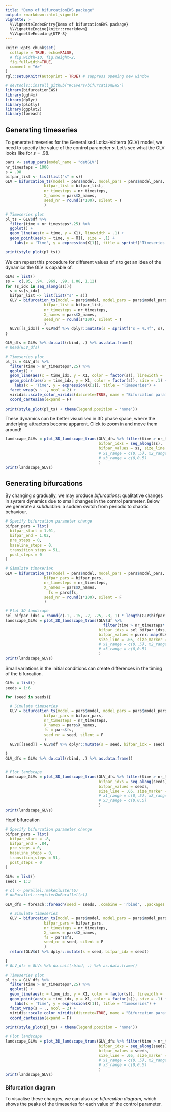 ```yaml
---
title: "Demo of bifurcationEWS package"
output: rmarkdown::html_vignette
vignette: >
  %\VignetteIndexEntry{Demo of bifurcationEWS package}
  %\VignetteEngine{knitr::rmarkdown}
  %\VignetteEncoding{UTF-8}
---
```



```r
knitr::opts_chunk$set(
  collapse = TRUE, echo=FALSE,
  # fig.width=10, fig.height=2, 
  fig.fullwidth=TRUE,
  comment = "#>"
)
rgl::setupKnitr(autoprint = TRUE) # suppress opening new window
```

```r
# devtools::install_github("KCEvers/bifurcationEWS")
library(bifurcationEWS)
library(ggh4x)
library(dplyr)
library(plotly)
library(ggplot2)
library(foreach)
```

## Generating timeseries

To generate timeseries for the Generalised Lotka-Volterra (GLV) model, we need to specify the value of the control parameter $s$. Let's see what the GLV looks like for $s = .98$.

```r
pars <- setup_pars(model_name = "detGLV")
nr_timesteps = 1000
s = .98
bifpar_list <- list(list("s" = s))
GLV = bifurcation_ts(model = pars$model, model_pars = pars$model_pars,
                 bifpar_list = bifpar_list,
                 nr_timesteps = nr_timesteps,
                 X_names = pars$X_names,
                 seed_nr = round(s*100), silent = T
                 )

# Timeseries plot
pl_ts = GLV$df %>% 
  filter(time > nr_timesteps*.25) %>%
  ggplot() + 
  geom_line(aes(x = time, y = X1), linewidth = .1) +
  geom_point(aes(x = time, y = X1), size = .1) +
    labs(x = 'Time', y = expression(X[1]), title = sprintf("Timeseries for s = %.2f", s)) 

print(style_plot(pl_ts))
```

We can repeat this procedure for different values of $s$ to get an idea of the dynamics the GLV is capable of.

```r
GLVs = list()
ss =  c(.85, .94, .969, .99, 1.08, 1.12)
for (s_idx in seq_along(ss)){
  s = ss[s_idx]
  bifpar_list <- list(list("s" = s))
  GLV = bifurcation_ts(model = pars$model, model_pars = pars$model_pars,
                 bifpar_list = bifpar_list,
                 nr_timesteps = nr_timesteps,
                 X_names = pars$X_names,
                 seed_nr = round(s*100), silent = T
                 )
  GLVs[[s_idx]] = GLV$df %>% dplyr::mutate(s = sprintf("s = %.4f", s), bifpar_idx = s_idx)
}

GLV_dfs = GLVs %>% do.call(rbind, .) %>% as.data.frame()
# head(GLV_dfs)

# Timeseries plot
pl_ts = GLV_dfs %>% 
  filter(time > nr_timesteps*.25) %>%
  ggplot() + 
  geom_line(aes(x = time_idx, y = X1, color = factor(s)), linewidth = .1) +
  geom_point(aes(x = time_idx, y = X1, color = factor(s)), size = .1) +
    labs(x = 'Time', y = expression(X[1]), title = "Timeseries") + 
  facet_wrap(s ~ ., ncol = 2) +
  viridis::scale_color_viridis(discrete=TRUE, name = "Bifurcation parameter") +
  coord_cartesian(expand = F)
  
print(style_plot(pl_ts) + theme(legend.position = 'none'))
```
These dynamics can be better visualised in 3D phase space, where the underlying attractors become apparent. Click to zoom in and move them around!

```r
landscape_GLVs = plot_3D_landscape_trans(GLV_dfs %>% filter(time > nr_timesteps*.25),
                                         bifpar_idxs = seq_along(ss),
                                         bifpar_values = ss, size_line = .05, size_marker = .5
                                         # x1_range = c(0,.5), x2_range = c(0.25,0.75),
                                         # x3_range = c(0,0.5)
                                         )
print(landscape_GLVs)
```


## Generating bifurcations

By changing $s$ gradually, we may produce *bifurcations*: qualitative changes in system dynamics due to small changes in the control parameter. Below we generate a *subduction*: a sudden switch from periodic to chaotic behaviour.

```r
# Specify bifurcation parameter change
bifpar_pars = list(
  bifpar_start = 1.01,
  bifpar_end = 1.02,
  pre_steps = 0,
  baseline_steps = 0,
  transition_steps = 51,
  post_steps = 0
)

# Simulate timeseries
GLV = bifurcation_ts(model = pars$model, model_pars = pars$model_pars,
                 bifpar_pars = bifpar_pars,
                 nr_timesteps = nr_timesteps,
                 X_names = pars$X_names,
                   fs = pars$fs,
                 seed_nr = round(s*100), silent = F
                 )

# Plot 3D landscape
sel_bifpar_idxs = round(c(.1, .15, .2, .25, .3, 1) * length(GLV$bifpar_list)) 
landscape_GLVs = plot_3D_landscape_trans(GLV$df %>% 
                                           filter(time > nr_timesteps*.25),
                                         bifpar_idxs = sel_bifpar_idxs,
                                         bifpar_values = purrr::map(GLV$bifpar_list[sel_bifpar_idxs], "s"), 
                                         size_line = .05, size_marker = .5
                                         # x1_range = c(0,.5), x2_range = c(0.25,0.75),
                                         # x3_range = c(0,0.5)
                                         )
print(landscape_GLVs)
```

Small variations in the initial conditions can create differences in the timing of the bifurcation.

```r
GLVs = list()
seeds = 1:6

for (seed in seeds){

  # Simulate timeseries
  GLV = bifurcation_ts(model = pars$model, model_pars = pars$model_pars,
                 bifpar_pars = bifpar_pars,
                 nr_timesteps = nr_timesteps,
                 X_names = pars$X_names,
                 fs = pars$fs,
                 seed_nr = seed, silent = F
                 )
  GLVs[[seed]] = GLV$df %>% dplyr::mutate(s = seed, bifpar_idx = seed)
  
}
GLV_dfs = GLVs %>% do.call(rbind, .) %>% as.data.frame()


# Plot landscape
landscape_GLVs = plot_3D_landscape_trans(GLV_dfs %>% filter(time > nr_timesteps*.25),
                                         bifpar_idxs = seq_along(seeds),
                                         bifpar_values = seeds, 
                                         size_line = .05, size_marker = .5
                                         # x1_range = c(0,.5), x2_range = c(0.25,0.75),
                                         # x3_range = c(0,0.5)
                                         )
print(landscape_GLVs)
```



Hopf bifurcation

```r
# Specify bifurcation parameter change
bifpar_pars = list(
  bifpar_start = .8,
  bifpar_end = .84,
  pre_steps = 0,
  baseline_steps = 0,
  transition_steps = 51,
  post_steps = 0
)

GLVs = list()
seeds = 1:3

# cl <- parallel::makeCluster(6)
# doParallel::registerDoParallel(cl)

GLV_dfs = foreach::foreach(seed = seeds, .combine = 'rbind', .packages = c("dplyr",  "bifurcationEWS")){

  # Simulate timeseries
  GLV = bifurcation_ts(model = pars$model, model_pars = pars$model_pars,
                 bifpar_pars = bifpar_pars,
                 nr_timesteps = nr_timesteps,
                 X_names = pars$X_names,
                 fs = pars$fs,
                 seed_nr = seed, silent = F
                 )
  return(GLV$df %>% dplyr::mutate(s = seed, bifpar_idx = seed))
  
}
# GLV_dfs = GLVs %>% do.call(rbind, .) %>% as.data.frame()

# Timeseries plot
pl_ts = GLV_dfs %>% 
  filter(time > nr_timesteps*.25) %>%
  ggplot() + 
  geom_line(aes(x = time_idx, y = X1, color = factor(s)), linewidth = .1) +
  geom_point(aes(x = time_idx, y = X1, color = factor(s)), size = .1) +
    labs(x = 'Time', y = expression(X[1]), title = "Timeseries") + 
  facet_wrap(s ~ ., ncol = 2) +
  viridis::scale_color_viridis(discrete=TRUE, name = "Bifurcation parameter") +
  coord_cartesian(expand = F)
  
print(style_plot(pl_ts) + theme(legend.position = 'none'))

# Plot landscape
landscape_GLVs = plot_3D_landscape_trans(GLV_dfs %>% filter(time > nr_timesteps*.25),
                                         bifpar_idxs = seq_along(seeds),
                                         bifpar_values = seeds, 
                                         size_line = .05, size_marker = .5
                                         # x1_range = c(0,.5), x2_range = c(0.25,0.75),
                                         # x3_range = c(0,0.5)
                                         )
print(landscape_GLVs)
```

### Bifurcation diagram
To visualise these changes, we can also use *bifurcation diagram*, which shows the peaks of the timeseries for each value of the control parameter.

```r

```



<!-- ```{r plots, echo=FALSE} -->
<!-- pl_ts = GLV_Chaos1$df %>%  -->
<!--   dplyr::filter(bifpar_idx %in% c(2)) %>% -->
<!--   ggplot() +  -->
<!--   geom_line(aes(x = time_idx, y = X1), linewidth = .1) + -->
<!--   geom_point(aes(x = time_idx, y = X1), size = .1) + -->
<!--     labs(x = 'Time', y = "X1", title = "Timeseries")  -->
<!-- print(style_plot(pl_ts)) -->

<!-- bifpar_idxs = ceiling(round(length(bifpar_list) * seq(.2, 1, by = .2))) %>% unique -->
<!-- landscape_GLV_Chaos1 = plot_3D_landscape_trans(GLV_Chaos1$df, -->
<!--                                          bifpar_idxs = bifpar_idxs, -->
<!--                                          bifpar_values = unlist(purrr::map(bifpar_list[bifpar_idxs], "s")) -->

<!--                                          # x1_range = c(0,.5), x2_range = c(0.25,0.75), -->
<!--                                          # x3_range = c(0,0.5) -->
<!--                                          ) -->
<!-- print(landscape_GLV_Chaos1) -->

<!-- # Get dataframe with peaks -->
<!-- peaks_df = peaks_bifdiag(GLV_Chaos1$df, GLV_Chaos1$X_names) -->
<!-- # head(peaks_df) -->

<!-- # peaks_df_ = peaks_df %>% dplyr::filter(variable == "X1", bifpar_idx > 1) -->
<!-- pl_peaks = peaks_df %>% ggplot() + geom_point(aes(x = bifpar_idx, y = X), size = .1) + -->
<!--   labs(x = 'Bifurcation parameter', y = "X", title = "Transient bifurcation diagram") + -->
<!--   ggh4x::facet_grid2(variable ~ .) -->

<!-- print(style_plot(pl_peaks)) -->
<!-- ``` -->

<!-- ### Finding regime boundaries -->

<!-- How do we find the boundaries between these two regimes? A first approach might be to simply count the number of distinct peaks for each bifurcation parameter. However, this neglects the temporal sequence of these peaks, which is required to be consistenct for a limit cycle. Change point detection algorithms would be another option, yet these are often not suitable for cyclical data. -->

<!-- The code below executes a quite crude yet effective approach. For a number of candidate period lengths $k \in ks$, we cluster the peaks corresponding to the same time in the period. We then compute the within-cluster sum of squares (WCSS) to get a sense of the spread within each cluster. A period length $k$ with minimum WCSS is determined as the best period (we deal with subharmonics in a subsequent step, see code). -->

<!-- Note that although there are much more sophisticated temporal clustering algorithms out there (such as provided in the R package **dtwclust**), we only required a very simple metric to assess how well temporal sequences could be distinguished. -->

<!-- ```{r periodicity, echo=TRUE} -->
<!-- regimes_full = find_regimes(GLV_Chaos1, -->
<!--                              thresh_node = .001, -->
<!--                              thresh_coord_spread = .025, -->
<!--                              thresh_peak_idx_spread=2, -->
<!--                              min_length_regime = 1, -->
<!--                              nr_smooth = 0, -->
<!--                               factor_k = .1,  -->
<!--                             remove_initial_bifpar_idx = 1 -->
<!-- ) -->

<!-- print(regimes_full$regimes) -->
<!-- print(regimes_full$regime_bounds) -->
<!-- ``` -->

<!-- ```{r echo=FALSE} -->
<!-- pl_regimes = regimes_full$peaks_df %>% ggplot() + -->
<!--     geom_rect(data=regimes_full$regimes,aes(xmin=start_bifpar_idx,xmax=end_bifpar_idx, -->
<!--                                            ymin=-Inf, ymax=Inf, fill = regime), linewidth = .5, alpha = .4) + -->
<!--     geom_vline(data = regimes_full$regime_bounds, aes( -->
<!--       xintercept = regime1_end_idx, -->
<!--       col = regime_switch_type), linewidth = 1.3, linetype = 'dashed') + -->
<!--     geom_vline(data = regimes_full$regime_bounds, aes( -->
<!--       xintercept = regime2_start_idx, -->
<!--       col = regime_switch_type), linewidth = 1.3, linetype = 'dashed') + -->
<!--     geom_point(aes(x = bifpar_idx, y = X),col='grey30',alpha = .8, size = .25) + -->
<!--     viridis::scale_color_viridis( -->
<!--       discrete=TRUE, -->
<!--       option = 'magma', -->
<!--       begin = 0, end = .8, name = "Regime switch (end of first and start of second regime)") + -->
<!--     viridis::scale_fill_viridis( -->
<!--       discrete=TRUE, -->
<!--       option = 'turbo', -->
<!--       begin = 0, end = 1, name = "Period", -->
<!--       guide = guide_legend(override.aes = list(alpha = 1, -->
<!--                                                size = 3))) + -->
<!--     guides(color = guide_legend(ncol = 1), fill = guide_legend(ncol = 1)) + # x rows in legend -->
<!--     ggh4x::facet_grid2(variable ~ .) + -->
<!--     labs(x = 'Bifurcation parameter', y = "", title = "Transient bifurcation diagram") -->

<!-- print(style_plot(pl_regimes)) -->
<!-- ``` -->

<!-- ### Generating null and transition models -->

<!-- Now, we might be interested in a select few transitions. To get a sense of the sensitivity and specificity of our ability to detect these transitions, we need both transition and null models. To fairly compare transitions, we make them of the same time length, yet this does also go hand in hand with a change in the rate of the control parameter.  -->

<!-- Say we are interested in the regime switch of *** - how might we simulate this? We already have the range of $s$ for which a particular regime switch occurs. However, the system is also multistable for many parameter ranges, such that a randomly chosen initial condition is not likely to yield the desired regime. To circumvent this issue, we make use of our full GLV timeseries. This timeseries offers both the regime boundaries $s$ and corresponding initial condition needed to simulate a new (much shorter) transition model. In addition, we can now add a proper baseline and transition period.  -->



<!-- ```{r echo=FALSE} -->
<!-- # Select regime switch -->
<!-- GLV_full = bifurcationEWS::GLV_full -->
<!-- regimes_full = find_regimes(GLV_full, -->
<!--                              thresh_node = .001, -->
<!--                              thresh_coord_spread = .025, -->
<!--                              thresh_peak_idx_spread=2, -->
<!--                              min_length_regime =5, -->
<!--                              nr_smooth = 0, -->
<!--                               factor_k = .1) -->

<!-- regime_switch = "PD_4to8" -->
<!-- desired_regime1 = "Period-4 (X2,X3,X4) AND Period-6 (X1)"  -->
<!-- desired_regime2 = "Period-10 (X1) AND Period-8 (X2,X3,X4)" -->
<!-- desired_switch = regimes_full$regime_bounds %>% -->
<!--   # dplyr::filter(regime_switch_type == "Mixed-Periodic to Chaotic or Transitioning" & regime1 == "Period-16 (X2,X3,X4) AND Period-20 (X1)" & regime2 == "Chaotic or Transitioning") -->
<!--   dplyr::filter( -->
<!--     regime1 == !!desired_regime1 & -->
<!--       regime2 == !!desired_regime2 -->
<!--   ) -->

<!-- bifpar_pars_PD_4to8 = list( -->
<!--   pre_steps = 50, -->
<!--   baseline_steps = 50, -->
<!--   transition_steps = 50, -->
<!--   post_steps = 50, -->
<!--   bifpar_start = GLV_full$bifpar_list[[desired_switch$regime1_halfway_idx]]$s, -->
<!--   bifpar_end = GLV_full$bifpar_list[[desired_switch$regime2_start_idx]]$s -->
<!-- ) -->

<!-- GLVs = list() -->
<!-- regime_lists = list() -->


<!-- for (trans_or_null in c("transition", "null")) { -->
<!--     if (trans_or_null == "transition") { -->
<!--       bifpar_pars_PD_4to8_ = bifpar_pars_PD_4to8 -->
<!--     } else if (trans_or_null == "null") { -->
<!--       bifpar_pars_PD_4to8_ = utils::modifyList(bifpar_pars_PD_4to8, list(bifpar_end = NA)) -->
<!--     } -->
<!--     X0 = unlist(desired_switch[, GLV_full$X_names]) -->

<!--     # Generate data with changing bifurcation parameter -->
<!--     # GLV = bifurcation_ts(model = GLV_model,  -->
<!--     # model_pars = GLV_full$model_pars, -->
<!--     #                bifpar_pars = bifpar_pars_PD_4to8, -->
<!--     #                X0 = X0, -->
<!--     #                timestep = GLV_full$timestep, -->
<!--     #                 nr_timesteps = GLV_full$nr_timesteps, -->
<!--     #                 downsample_pars = GLV_full$downsample_pars, -->
<!--     #                X_names = GLV_full$X_names -->
<!--     #                ) -->
<!--     # Use package-made GLV -->
<!--     if (trans_or_null == "transition") { -->
<!--       GLV = bifurcationEWS::GLV_trans -->
<!--     } else if (trans_or_null == "null") { -->
<!--       GLV = bifurcationEWS::GLV_null -->
<!--     } -->
<!--     head(GLV$df) -->

<!--     # We need to check whether our simulation generated the desired regimes using the same process as above: -->

<!--      # Get dataframe with peaks -->
<!--     peaks_df = peaks_bifdiag(GLV$df, GLV$X_names) -->
<!--     regime_list = find_regimes( -->
<!--       GLV, -->
<!--       thresh_node = .001, -->
<!--       thresh_coord_spread = .025, -->
<!--       thresh_peak_idx_spread = 2, -->
<!--       min_length_regime = 5, -->
<!--       nr_smooth = 0, -->
<!--       factor_k = .1 -->
<!--     ) -->
<!--     # regime_list =  -->
<!--     # peaks_df = regime_list$peaks_df -->
<!--     print(regime_list$regimes) -->
<!--     print(regime_list$regime_bounds) -->

<!-- #     pl_ts_trans = GLV$df %>% -->
<!-- #       dplyr::filter(bifpar_idx == 2) %>% -->
<!-- #       tidyr::gather(variable, value,-setdiff(colnames(.), GLV$X_names)) %>% -->
<!-- #       ggplot() + geom_point(aes(x = time, y = value), size = .1) + -->
<!-- #       ggh4x::facet_grid2(variable ~ .) -->
<!-- #     print(style_plot(pl_ts_trans)) -->
<!-- #      -->
<!-- #     pl_peaks = peaks_df %>% dplyr::filter(variable == "X1") %>% -->
<!-- #       ggplot() + geom_point(aes(x = bifpar_idx, y = X), size = .1) + -->
<!-- #       labs(x = 'Bifurcation parameter', y = latex2exp::TeX("$X_1$"),  -->
<!-- #            title = "Transient bifurcation diagram") + -->
<!-- #       geom_rect(aes(xmin = pre_steps + baseline_steps,  -->
<!-- #                     xmax = pre_steps + baseline_steps + transition_steps, -->
<!-- #                     ymin = -Inf, ymax = Inf -->
<!-- #     ), -->
<!-- #     alpha = 0.85, col = "blue", fill = NA, -->
<!-- #     linewidth = 1.25) + -->
<!-- #             geom_rect(data = regime_list$regime_bounds %>% dplyr::filter(regime1 == "Period-4 (X2,X3,X4) AND Period-6 (X1)"),  -->
<!-- #                 aes(xmin = regime2_start_idx - 1 - transition_steps,  -->
<!-- #                     xmax = regime2_start_idx - 1, -->
<!-- #                     ymin = -Inf, ymax = Inf -->
<!-- #     ), -->
<!-- #     alpha = 0.85, col = "green", fill=NA, -->
<!-- #     linewidth = 1.25)  -->
<!-- #       # geom_vline(data = data.frame( -->
<!-- #       #   xintercept = c( -->
<!-- #       #     pre_steps + baseline_steps, -->
<!-- #       #     pre_steps + baseline_steps + transition_steps -->
<!-- #       #   ), -->
<!-- #       #   moment = c("Baseline", "Transition"), -->
<!-- #       #   col = rep("Parameter change",2) -->
<!-- #       # ), -->
<!-- #       # aes(xintercept = xintercept)) -->
<!-- #      -->
<!-- #     print(style_plot(pl_peaks)) -->
<!-- #       -->
<!-- #     # Plot change in phase space -->
<!-- # bifpar_idxs = c(pre_steps + baseline_steps, pre_steps + baseline_steps + round(.75 * transition_steps), -->
<!-- #                 pre_steps + baseline_steps + transition_steps + 1) -->
<!-- #    landscape_GLV = plot_3D_landscape_trans(GLV$df, -->
<!-- #                                          bifpar_idxs = bifpar_idxs, -->
<!-- #                                          bifpar_values = unlist(purrr::map(GLV$bifpar_list[bifpar_idxs], "s")) -->
<!-- #                                          # x1_range = c(0,.5), x2_range = c(0.25,0.75), -->
<!-- #                                          # x3_range = c(0,0.5) -->
<!-- #                                          ) -->
<!-- # print(landscape_GLV) -->
<!--    # Store -->
<!--     GLVs[[trans_or_null]] = GLV -->
<!--     regime_list[["regime_bounds"]] = regime_list[["regime_bounds"]] %>% add_par_as_cols(bifpar_pars_PD_4to8) -->
<!--     regime_lists[[trans_or_null]] = regime_list -->
<!--   } -->


<!-- regime_bounds_trans = regime_lists[["transition"]]$regime_bounds %>% -->
<!--   dplyr::filter( -->
<!--     regime1 == !!desired_regime1 & -->
<!--       regime2 == !!desired_regime2 -->
<!--   ) %>% -->
<!--   dplyr::mutate_at(c("transition_steps", "baseline_steps"), ~as.numeric(as.character(.))) %>% -->
<!--   dplyr::mutate(transition_end_idx = na.omit(unique(regime2_start_idx)) - 1) %>% -->
<!--   ungroup() %>% -->
<!--   dplyr::mutate( -->
<!--     transition_start_idx = transition_end_idx - transition_steps + 1, -->
<!--     baseline_end_idx = transition_start_idx - 1, -->
<!--     baseline_start_idx = baseline_end_idx - baseline_steps + 1, -->
<!--     par_change_start_idx = ifelse( -->
<!--       trans_or_null == "transition", -->
<!--       pars_template$pre_steps + pars_template$default_baseline_steps, -->
<!--       NA -->
<!--     ), -->
<!--     par_change_end_idx = ifelse( -->
<!--       trans_or_null == "transition", -->
<!--       pars_template$pre_steps + pars_template$default_baseline_steps + transition_steps, -->
<!--       NA -->
<!--     ) -->
<!--   ) -->

<!-- ``` -->

<!-- The bifurcation diagram above illustrates why it is so difficult to generate regime switches: the exact timing of the regime switch may vary depending on the initial condition and rate of change in the bifurcation parameter. We use the "empirical" (and not the "intended") transition moment for the detection of EWS. -->

<!-- To make the regime switch harder to detect, we add some simple white observational noise. -->

<!-- ```{r Adding observational noise} -->
<!-- sigma_obs_noise = .01 -->
<!-- GLV_trans$noisy_df = GLV_trans$df %>% -->
<!--   add_obs_noise(GLV_trans$X_names, noise_mean = 0, noise_sigma = sigma_obs_noise, noise_constant = 0) -->
<!-- pl_noisy = ggplot(data = GLV_trans$df %>%  -->
<!--   dplyr::filter(bifpar_idx > 5, bifpar_idx < 7) %>% -->
<!--   tidyr::gather(variable, value, -setdiff(colnames(.), GLV_trans$X_names))) + -->
<!--   geom_point(aes(x = time_idx, y = value), col = 'grey50', alpha = .75, size = .05) + -->
<!--   geom_point(data = GLV_trans$noisy_df %>%  -->
<!--                  dplyr::filter(bifpar_idx > 5, bifpar_idx < 7) %>% -->
<!--                tidyr::gather(variable, value, -setdiff(colnames(.), GLV_trans$X_names)),  -->
<!--   aes(x = time_idx, y = value), col = 'orange3', alpha = .75, size = .05) + -->
<!--   ggh4x::facet_grid2(variable ~ .) + labs(title = sprintf("sigma = %.2f", sigma_obs_noise), -->
<!--                                           x = 'Time', y = "X1")  -->
<!-- print(style_plot(pl_noisy)) -->
<!-- ```  -->



<!-- ## Early Warning Signals -->

<!-- ### Computing windowed EWS -->
<!-- ```{r Windowed EWS} -->
<!-- uni_metrics = c( -->
<!--   # "mean" = mean, -->
<!--   # "variance" = var, -->
<!--   # "autocorrelation" = get_autocorr, -->
<!--   # "skewness" = moments::skewness, -->
<!--   # "kurtosis" = moments::kurtosis, -->
<!--   # "Smax" = get_Smax -->
<!-- ) -->
<!-- multi_metrics = c( -->
<!--   # "meanAbsCrossCorr" = get_conn, -->
<!--   # "largestLambdaCovMatrix" = eigenvalue, -->
<!--   # "spatial_variance" = spatial_variance, -->
<!--   # "spatial_skewness" = spatial_skewness, -->
<!--   # "spatial_kurtosis" = spatial_kurtosis -->
<!--   "RQA" = runRQA -->
<!-- ) -->
<!-- EWS_args=list() -->
<!-- EWS_args=list("Smax" = list( -->
<!--     fs = 1 / GLV_trans$timestep / GLV_trans$downsample_pars$win_size, -->
<!--     nr_timesteps = GLV_trans$nr_timesteps -->
<!--   )) -->
<!-- split_df_EWS = run_bifEWS(GLV_trans$noisy_df, GLV_trans$X_names, uni_metrics, multi_metrics, EWS_args = EWS_args) -->
<!-- pl_EWS <- split_df_EWS %>% ggplot() + -->
<!--     geom_line(aes(x = bifpar_idx, y = value), linewidth = .45, alpha = .5, color ='grey50') + -->
<!--           geom_point(aes(x = bifpar_idx, y = value), size = .6, color ='grey20') + -->
<!--   ggh4x::facet_wrap2(. ~ metric, ncol = 2, scales = "free_y", -->
<!--                      # labeller = labeller(metric = label_func) -->
<!--                      ) -->
<!-- print(style_plot(pl_EWS)) -->

<!-- split_df_EWS %>% dplyr::filter(metric == "Smax_Smax_var1") -->
<!-- ``` -->


<!-- ### Warnings -->

<!-- At what point do we decide the system is transitioning? -->

<!-- We make use of a simple classical technique that involves **.  -->
<!-- By varying the width of the confidence bands, we get a better understanding of the sensitivity and specificity of the measure.  -->
<!-- The only two settings that are required are the definition of the baseline period and the range of $\sigma_{crit}$ that is tested. -->

<!-- ```{r warning} -->

<!-- # Add confidence band -->
<!-- sigma_crit = 2 -->
<!-- sigmas_crit = seq(.025, 6, by = 0.025) -->

<!-- # Count baseline back -->
<!-- baseline_idx = round(seq(regime_bounds_trans$baseline_start_idx, regime_bounds_trans$baseline_end_idx)) -->
<!-- transition_idx = round(seq(regime_bounds_trans$transition_start_idx, regime_bounds_trans$transition_end_idx)) -->

<!-- # Compute at which critical sigma value a warning occurs -->
<!-- split_df_EWS_CI = get_warnings(split_df_EWS, -->
<!--                             baseline_idx, -->
<!--                             transition_idx, -->
<!--                                 sigmas_crit = sigmas_crit, -->
<!--                                 nr_consecutive_warnings = 1) -->

<!-- warning_df = split_df_EWS_CI$warning_df  -->

<!-- # Plot -->
<!-- sigma_crit = 2 -->
<!-- sz_point_nowarning = .1 -->
<!-- sz_point_warning = 1 -->

<!-- pl_warnings <- split_df_EWS_CI$winEWS_df %>% -->
<!--       dplyr::mutate(ymin = mean_w0 - sigma_crit * sd_w0, -->
<!--                     ymax = mean_w0 + sigma_crit * sd_w0, -->
<!--                     value_within_bounds = ifelse(value >= ymin & value <= ymax, value, NA), -->
<!--                     value_outside_bounds_on_time = ifelse((value < ymin | value > ymax) & bifpar_idx > bifpar_pars_PD_4to8$baseline_steps & bifpar_idx <= (bifpar_pars_PD_4to8$baseline_steps + bifpar_pars_PD_4to8$transition_steps), value, NA), -->
<!--                     value_outside_bounds_baseline = ifelse((value < ymin | value > ymax) & bifpar_idx <= bifpar_pars_PD_4to8$baseline_steps, value, NA), -->
<!--                     value_outside_bounds_too_late = ifelse((value < ymin | value > ymax) & bifpar_idx >= (bifpar_pars_PD_4to8$baseline_steps + bifpar_pars_PD_4to8$transition_steps), value, NA) -->
<!--       ) %>% -->
<!--       ggplot()  + -->
<!--       geom_ribbon(aes(x = bifpar_idx, ymin = ymin, ymax =ymax), fill="gray80", color = "gray40", alpha = .65) + -->
<!--      geom_line(aes(x = bifpar_idx, y =  as.numeric(as.character(value))), colour = "gray50", linewidth = .1) + -->
<!--       geom_point(aes(x = bifpar_idx, y =  as.numeric(as.character(value_within_bounds))), colour = "gray50", size = sz_point_nowarning, alpha = .75) + -->
<!--       geom_point(aes(x = bifpar_idx, y =  as.numeric(as.character(value_outside_bounds_on_time))), colour = 'red', size = sz_point_warning) + -->
<!--       geom_point(aes(x = bifpar_idx, y = as.numeric(as.character(value_outside_bounds_baseline))), colour = 'purple', size = sz_point_warning) + -->
<!--       geom_point(aes(x = bifpar_idx, y = as.numeric(as.character(value_outside_bounds_too_late))), colour = 'blue', size = sz_point_warning) + -->
<!--       ggh4x::facet_wrap2(metric ~ ., -->
<!--                          # dir = "v", strip.position = "right", -->
<!--                          labeller = label_parsed, -->
<!--                          # strip = ggh4x::strip_nested(bleed = TRUE), -->
<!--                          ncol = 4, -->
<!--                          scales = "free_y") -->
<!-- print(style_plot(pl_warnings)) -->


<!-- ``` -->

<!-- ### Sensitivity vs. Specificity -->

<!-- We repeat the procedure for different initialisations of added white noise to get a false and true positive **rate**. -->

<!-- ```{r AUC} -->
<!-- forloop_ = get_forloop(noise_iter=1:10,  -->
<!--             trans_or_null = c("transition", "null"), -->
<!--             sigma_obs_noise = c(0,.02, .04),  -->
<!--             regime_switch = regime_switch) %>%  -->
<!--   purrr::map(function(x){ -->
<!--   if (x$sigma_obs_noise == 0 & x$noise_iter != 1) { -->
<!--     return(NULL) -->
<!--   } else { -->
<!--     return(x) -->
<!--   } -->
<!-- }) -->
<!-- forloop = forloop_[!unlist(purrr::map(forloop_, is.null))] -->

<!-- EWS_warnings <- foreach(for_par = forloop, .combine = 'rbind') %do% { -->
<!--     trans_or_null = for_par$trans_or_null -->
<!--     noise_iter = for_par$noise_iter -->
<!--     sigma_obs_noise = for_par$sigma_obs_noise -->
<!--     print(as.data.frame(for_par)) -->

<!--       GLV = GLVs[[trans_or_null]] -->
<!--       df = GLVs[[trans_or_null]]$df -->
<!--       regime_list = regime_lists[[trans_or_null]]     -->

<!--       # Noisy data -->
<!--       noisy_df = df %>% -->
<!--       add_obs_noise(GLV$X_names, noise_mean = 0, noise_sigma = sigma_obs_noise, noise_constant = 0, seed_nr = noise_iter) -->

<!--       # EWS -->
<!--       split_df_EWS = run_bifEWS(noisy_df, GLV_trans$X_names, uni_metrics, multi_metrics, EWS_args = list()) -->

<!--       # Warnings -->
<!--       baseline_idx = round(seq(regime_bounds_trans$baseline_start_idx, regime_bounds_trans$baseline_end_idx)) # Count baseline back -->
<!--       transition_idx = round(seq(regime_bounds_trans$transition_start_idx, regime_bounds_trans$transition_end_idx)) -->

<!--       # Compute at which critical sigma value a warning occurs -->
<!--       split_df_EWS_CI = get_warnings(split_df_EWS, -->
<!--                                 baseline_idx, -->
<!--                                 transition_idx, -->
<!--                                     sigmas_crit = sigmas_crit, -->
<!--                                     nr_consecutive_warnings = 1) -->

<!--      return(warning_df %>% dplyr::bind_cols(as.data.frame(for_par))) -->
<!--   } -->

<!-- head(EWS_warnings) -->

<!-- # Compute ROC & AUC -->
<!-- grouping_vars = setdiff(names(forloop[[1]]), c("noise_iter", "trans_or_null")) -->
<!-- EWS_warnings_ROC = warnings_to_ROC(EWS_warnings, grouping_vars) -->
<!-- EWS_warnings_AUC = ROC_to_AUC(EWS_warnings_ROC, grouping_vars) -->

<!-- ``` -->

<!-- ```{r} -->

<!-- plot_ROC <- function(EWS_warnings_ROC_sub, grouping_keys){ -->
<!--   filename = grouping_keys %>% t() %>% as.data.frame()%>% -->
<!--     tibble::rownames_to_column() %>% -->
<!--     dplyr::mutate_all (~ trimws(.x))%>% -->
<!--     apply(1, paste0, collapse = "_") %>% paste0(collapse="_") -->

<!--   pl_ROC = EWS_warnings_ROC_sub %>% -->
<!--     select(-c("sum_tp", "sum_fp", "sum_tn", "sum_fn", "acc")) %>% -->
<!--     dplyr::mutate_at(c("fnr", "fpr", "tnr", "tpr"), ~ as.numeric(as.character(.))) %>% -->
<!--     tidyr::gather(rate, sum_freq, -setdiff(colnames(.), c("fnr", "fpr", "tnr", "tpr"))) %>% -->
<!--     dplyr::mutate(trans_or_null = ifelse(rate %in% c("fnr", "tpr"), "Transition", "Null" )) %>% -->
<!--     mutate( -->
<!--       rate = recode( -->
<!--         rate, -->
<!--         tpr = "% True Positive", -->
<!--         fpr = "% False Positive", -->
<!--         fnr = "% False Negative", -->
<!--         tnr = "% True Negative" -->
<!--       ) -->
<!--     ) %>% -->
<!--     # dplyr::filter(metric == "mean_var1") %>% -->
<!--     ggplot(aes( -->
<!--       x = crit_value, -->
<!--       y = sum_freq, -->
<!--       colour = rate, -->
<!--       fill = rate -->
<!--     )) + -->
<!--     viridis::scale_color_viridis( -->
<!--       discrete = TRUE, -->
<!--       option = "magma", -->
<!--       begin = 0, -->
<!--       end = 0.9, -->
<!--       name = "" -->
<!--     ) + -->
<!--     viridis::scale_fill_viridis( -->
<!--       discrete = TRUE, -->
<!--       option = "magma", -->
<!--       begin = 0, -->
<!--       end = 0.9, -->
<!--       alpha = .5, -->
<!--       name = "" -->
<!--     ) + -->
<!--     geom_bar(position = "stack", stat = "identity") + -->
<!--     ggh4x::facet_nested( metric ~ regime_switch + trans_or_null, -->
<!--                          # scales = "free_y", -->
<!--                          # switch = "y", -->
<!--                          # axes='all', -->
<!--                          labeller = label_parsed) + -->
<!--     labs(y = "Rate", x = latex2exp::TeX("$\\sigma_{crit}$"), title = filename) + -->
<!--     scale_x_continuous(expand = c(0, 0) -->
<!--                        # limits = c(min(EWS_warnings_ROC_long$crit_value), max(EWS_warnings_ROC_long$crit_value)) -->
<!--     ) + -->
<!--     scale_y_continuous(n.breaks = 2, limits = c(0,1)) -->

<!--   return( -->
<!--     style_plot(pl_ROC) + theme(legend.position = "bottom") +  theme(strip.text.y = element_text(angle = 0)) -->
<!--   ) -->
<!--   # filepath_image = format_path(format_pars(utils::modifyList( -->
<!--   #   pars_template, -->
<!--   #   list( -->
<!--   #     type_output = "figs", -->
<!--   #     subfolder1 = "ROC", -->
<!--   #     # subfolder2 = pars$subfolder1, -->
<!--   #     filename =filename, -->
<!--   #     file_ext = ".png" -->
<!--   #   ) -->
<!--   # ))) -->
<!--   # save_plot(style_plot(pl_ROC) + theme(legend.position = "bottom") +  theme(strip.text.y = element_text(angle = 0)), -->
<!--   #           filepath_image, -->
<!--   #           w = length(unique(EWS_warnings_ROC_sub$regime_switch)) * 10 + 15, -->
<!--   #           h = 50, -->
<!--   #           formats = ".png") -->
<!--   # print(filepath_image) -->
<!-- } -->

<!-- # pl_ROC = plot_ROC(EWS_warnings_ROC_sub = EWS_warnings_ROC, list()) -->
<!-- # print(style_plot(pl_ROC)) -->

<!-- pls_ROC = EWS_warnings_ROC%>% -->
<!--   dplyr::group_by_at("regime_switch")%>%# dplyr::group_keys() -->
<!--   # dplyr::group_split() %>% -->
<!--   dplyr::group_map(~ plot_ROC(.x, .y), .keep = TRUE) -->
<!-- print(pls_ROC[[1]]) -->
<!-- ``` -->


<!-- ```{r} -->
<!-- pl_AUC = EWS_warnings_AUC %>%  -->
<!--   dplyr::mutate(AUC = as.numeric(as.character(AUC))) %>% -->
<!--     # dplyr::filter(metric == "mean_var1") %>% -->
<!--     ggplot(aes( -->
<!--       x = sigma_obs_noise, -->
<!--       y = AUC, -->
<!--       colour = AUC, -->
<!--       fill = AUC -->
<!--     )) + -->
<!--     viridis::scale_color_viridis( -->
<!--       # discrete = TRUE, -->
<!--       option = "magma", -->
<!--       begin = 0, -->
<!--       end = 0.9, -->
<!--       name = "" -->
<!--     ) + -->
<!--     viridis::scale_fill_viridis( -->
<!--       # discrete = TRUE, -->
<!--       option = "magma", -->
<!--       begin = 0, -->
<!--       end = 0.9, -->
<!--       alpha = .5, -->
<!--       name = "" -->
<!--     ) + -->
<!--     geom_bar(position = "stack", stat = "identity") + -->
<!--     ggh4x::facet_nested( metric ~ regime_switch, -->
<!--                          scales = "free", -->
<!--                          # switch = "y", -->
<!--                          # axes='all', -->
<!--                          labeller = label_parsed) #+ -->
<!--     # labs(y = "Rate", x = latex2exp::TeX("$\\sigma_{crit}$"), title = filename) + -->
<!--     # scale_x_continuous(expand = c(0, 0) -->
<!--                        # limits = c(min(EWS_warnings_ROC_long$crit_value), max(EWS_warnings_ROC_long$crit_value)) -->
<!--     # ) + -->
<!--     # scale_y_continuous(n.breaks = 2, limits = c(0,1)) -->
<!-- print(style_plot(pl_AUC)) -->
<!-- ``` -->
<!-- ##  -->


<!-- ```{r} -->
<!-- GLV <- readRDS("C:/Users/kever/Documents/PhD_demos/scripts/firstpkg/detGLV/data/s0.92000-s0.98500-by0.00010/PD_8to16/nr1_T2000_ts0.010_Xsigma0.00000_transition_50transSteps.RDS") -->
<!-- GLV <- readRDS("C:/Users/kever/Documents/PhD_demos/scripts/firstpkg/detGLV/data/s0.92000-s0.98500-by0.00010/PD_2to4/nr1_T2000_ts0.010_Xsigma0.00000_transition_50transSteps.RDS") -->
<!-- GLV <- readRDS("C:/Users/kever/Documents/PhD_demos/scripts/firstpkg/detGLV/data/s0.92000-s0.98500-by0.00010/SUBD_Chaotic_to_Mixed-Periodic1/nr1_T2000_ts0.010_Xsigma0.00000_transition_50transSteps.RDS") -->
<!-- GLV2000 <- readRDS("C:/Users/kever/Documents/PhD_demos/scripts/firstpkg/detGLV/data/s0.92000-s0.98500-by0.00010/SUBD_Chaotic_to_Mixed-Periodic1/nr1_T2000_ts0.010_Xsigma0.00000_transition_25transSteps.RDS") -->
<!-- GLV10000 <- readRDS("C:/Users/kever/Documents/PhD_demos/scripts/firstpkg/detGLV/data/s0.92000-s0.98500-by0.00010/SUBD_Chaotic_to_Mixed-Periodic1/nr1_T10000_ts0.010_Xsigma0.00000_transition_25transSteps.RDS") -->

<!-- df = GLV$df -->
<!-- pl1 = rgl::plot3d(df[,c("X1", "X2", "X3")],  -->
<!--                   col = df[,c("bifpar_idx")], aspect = TRUE, lwd = 1, -->
<!--                             clab = c("Sepal", "Width (cm)") # clab is used to change the title of the color legend. -->

<!--                   # alpha = .01, -->
<!--                   # main = sprintf("s = %.4f", model_pars[["s"]]) -->
<!--                   ) -->
<!-- print(pl1) -->

<!-- ``` -->

<!-- ```{r echo=TRUE} -->
<!-- library(plotly) -->

<!-- fig <- plot_ly(df %>% filter(bifpar_idx %in% c(100, 125, 150, 175)),  -->
<!--                type="scatter3d", mode = "lines+markers", -->
<!--                x = ~X1, y = ~X2, z = ~X3, -->
<!--                # colors = c('#FFE1A1', '#683531', 'pink', 'blue'), -->
<!--                marker = list(color = ~bifpar_idx, size = 2, -->
<!--                              colorscale="Rainbow", opacity = .5, -->
<!--                              # colorscale = c('#FFE1A1', '#683531'), -->
<!--                              showscale = TRUE)) -->
<!-- # fig <- fig %>%  -->
<!--   # add_markers() -->
<!-- fig <- fig %>% layout(scene = list(xaxis = list(title = 'X1'), -->
<!--                                    yaxis = list(title = 'X2'), -->
<!--                                    zaxis = list(title = 'X3')) -->
<!--                       # annotations = list( -->
<!--                       #   x = 1.13, -->
<!--                       #   y = 1.05, -->
<!--                       #   text = 'Miles/(US) gallon', -->
<!--                       #   xref = 'paper', -->
<!--                       #   yref = 'paper', -->
<!--                       #   showarrow = FALSE -->
<!--                         # ) -->
<!-- ) -->
<!-- fig -->

<!-- ``` -->











<!-- ```{r echo=TRUE} -->
<!-- library(plotly) -->
<!-- df = GLV10000$df -->
<!-- m = list(t=50,r=50,b=50,l=50) -->
<!-- scenes = list(xaxis = list(title = 'X1'), -->
<!--                                    yaxis = list(title = 'X2'), -->
<!--                                    zaxis = list(title = 'X3')) -->

<!-- fig1 <- plot_ly(df %>% filter(bifpar_idx==50), scene='scene1', -->
<!--                type="scatter3d", mode = "lines+markers", -->
<!--                x = ~X1, y = ~X2, z = ~X3, -->
<!--                marker = list(color = "red", size = 1)) %>%  -->
<!--   layout(margin = m,  -->
<!--          scene = scenes) -->
<!-- fig2 <- plot_ly(df %>% filter(bifpar_idx==78), scene='scene2',  -->
<!--                type="scatter3d", mode = "lines+markers", -->
<!--                x = ~X1, y = ~X2, z = ~X3, -->
<!--                marker = list(color = "orange", size = 1)) %>%  -->
<!--   layout(margin = m,  -->
<!--          scene = scenes) -->
<!-- fig3 <- plot_ly(df %>% filter(bifpar_idx==103), scene='scene3',  -->
<!--                type="scatter3d", mode = "lines+markers", -->
<!--                x = ~X1, y = ~X2, z = ~X3, -->
<!--                marker = list(color = "blue", size = 1)) %>%  -->
<!--   layout(margin = m,  -->
<!--          scene = scenes) -->
<!-- # subplot and define scene -->
<!-- fig <- plotly::subplot(fig1, fig2, fig3, nrows = 1)  -->
<!-- # fig <- fig %>% layout(title = "3D Subplots", -->
<!-- #          scene = list(xaxis = list(title = 'X1'), -->
<!-- #                                    yaxis = list(title = 'X2'), -->
<!-- #                                    zaxis = list(title = 'X3')), -->
<!-- #          scene2 = list(xaxis = list(title = 'X1'), -->
<!-- #                                    yaxis = list(title = 'X2'), -->
<!-- #                                    zaxis = list(title = 'X3')), -->
<!-- #          scene3 =list(xaxis = list(title = 'X1'), -->
<!-- #                                    yaxis = list(title = 'X2'), -->
<!-- #                                    zaxis = list(title = 'X3')) -->
<!-- #         ) -->
<!-- fig -->


<!-- fig4 <- plot_ly(df %>%  -->
<!--                   # filter(bifpar_idx==78, win_nr >= (max(win_nr)*.9)) %>% -->
<!--                   filter(bifpar_idx==77, win_nr <= (max(win_nr)*.2)) %>% -->
<!--                   arrange(time_idx),  -->
<!--                type="scatter3d", mode = "markers", -->
<!--                x = ~X1, y = ~X2, z = ~X3, -->
<!--                marker = list(color = "orange", size = 1) -->
<!--                ) %>%  -->
<!--   layout(margin = m,  -->
<!--          scene = scenes) -->
<!-- fig4 -->


<!-- ``` -->


<!-- ```{r} -->

<!-- bifpar_idx = 77 -->
<!-- X0 = GLV10000$X0s %>% as.data.frame() %>% filter(bifpar_idx == !!bifpar_idx) %>% select(all_of(X_names)) %>% unlist() -->
<!-- s_seq = list(GLV10000$bifpar_list[[bifpar_idx]]) -->
<!-- nr_timesteps = 100000 -->
<!-- timestep = .01 -->

<!-- # Generate timeseries -->
<!-- GLV = bifurcation_ts( -->
<!--   model = GLV_model, -->
<!--   model_pars = model_pars, -->
<!--   bifpar_list = s_seq, -->
<!--   timestep = timestep, -->
<!--   X0 = X0, -->
<!--   nr_timesteps = nr_timesteps, -->
<!--   downsample_pars = downsample_pars, -->
<!--   X_names = X_names -->
<!-- ) -->

<!-- df = GLV$df -->

<!-- fig5 <- plot_ly(df %>%  -->
<!--                   filter(win_nr >= (max(win_nr)*.96)) %>% -->
<!--                   # filter(win_nr <= (max(win_nr)*.2)) %>% -->
<!--                   arrange(time_idx),  -->
<!--                type="scatter3d", mode = "markers", -->
<!--                x = ~X1, y = ~X2, z = ~X3, color = ~time_idx, -->
<!--                marker = list(size = 1, -->
<!--                              colorscale="Rainbow", opacity = .5, -->
<!--                              showscale = TRUE) -->
<!--                ) %>%  -->
<!--   layout(margin = m,  -->
<!--          scene = scenes) -->
<!-- fig5   -->


<!-- ``` -->


<!-- These warning signs become more clear when you look in time, in phase space, or in network structure. -->


<!-- ** in phase space: -->

<!-- Boundary crisis in time: -->


<!-- ** in network structure: -->
